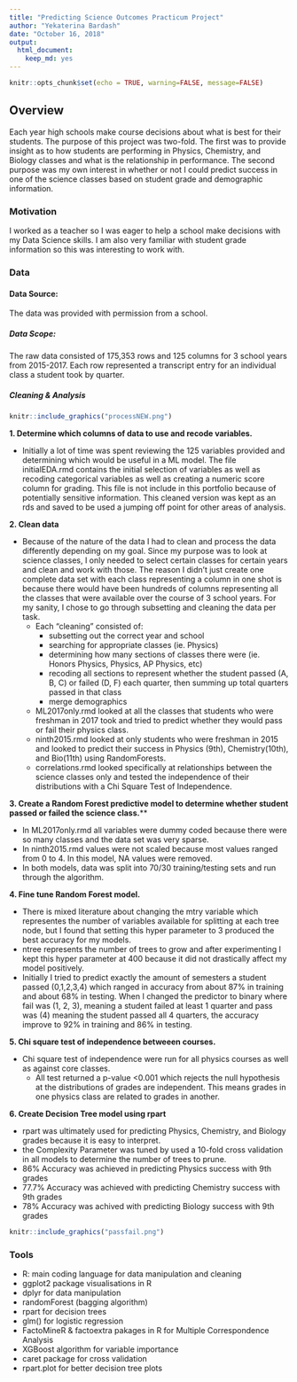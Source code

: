 ```yaml
---
title: "Predicting Science Outcomes Practicum Project"
author: "Yekaterina Bardash"
date: "October 16, 2018"
output:
  html_document:
    keep_md: yes
---
```


```r
knitr::opts_chunk$set(echo = TRUE, warning=FALSE, message=FALSE)
```

## Overview

Each year high schools make course decisions about what is best for their students. The purpose of this project was two-fold. The first was to provide insight as to how students are performing in Physics, Chemistry, and Biology classes and what is the relationship in performance. The second purpose was my own interest in whether or not I could predict success in one of the science classes based on student grade and demographic information.

### Motivation
I worked as a teacher so I was eager to help a school make decisions with my Data Science skills. I am also very familiar with student grade information so this was interesting to work with.

### Data

#### Data Source:

The data was provided with permission from a school.

##### Data Scope:

The raw data consisted of 175,353 rows and 125 columns for 3 school years from 2015-2017. Each row represented a transcript entry for an individual class a student took by quarter.

##### Cleaning & Analysis

```r
knitr::include_graphics("processNEW.png")
```



**1. Determine which columns of data to use and recode variables.**

- Initially a lot of time was spent reviewing the 125 variables provided and determining which would be useful in a ML model. The file initialEDA.rmd contains the initial selection of variables as well as recoding categorical variables as well as creating a numeric score column for grading. This file is not include in this portfolio because of potentially sensitive information. This cleaned version was kept as an rds and saved to be used a jumping off point for other areas of analysis.

**2. Clean data**

- Because of the nature of the data I had to clean and process the data differently depending on my goal. Since my purpose was to look at science classes, I only needed to select certain classes for certain years and clean and work with those. The reason I didn't just create one complete data set with each class representing a column in one shot is because there would have been hundreds of columns representing all the classes that were available over the course of 3 school years. For my sanity, I chose to go through subsetting and cleaning the data per task.
    + Each "cleaning" consisted of:
        + subsetting out the correct year and school
        + searching for appropriate classes (ie. Physics)
        + determining how many sections of classes there were (ie. Honors Physics, Physics, AP Physics, etc)
        + recoding all sections to represent whether the student passed (A, B, C) or failed (D, F) each quarter, then summing up total quarters passed in that class
        + merge demographics
    + ML2017only.rmd looked at all the classes that students who were freshman in 2017 took and tried to predict whether they would pass or fail their physics class.
    + ninth2015.rmd looked at only students who were freshman in 2015 and looked to predict their success in Physics (9th), Chemistry(10th), and Bio(11th) using RandomForests.
    + correlations.rmd looked specifically at relationships between the science classes only and tested the independence of their distributions with a Chi Square Test of Independence.

**3. Create a Random Forest predictive model to determine whether student passed or failed the science class.****

- In ML2017only.rmd all variables were dummy coded because there were so many classes and the data set was very sparse.
- In ninth2015.rmd values were not scaled because most values ranged from 0 to 4. In this model, NA values were removed.
- In both models, data was split into 70/30 training/testing sets and run through the algorithm.
  
**4. Fine tune Random Forest model.**

- There is mixed literature about changing the mtry variable which representes the number of variables available for splitting at each tree node, but I found that setting this hyper parameter to 3 produced the best accuracy for my models. 
- ntree represents the number of trees to grow and after experimenting I kept this hyper parameter at 400 because it did not drastically affect my model positively. 
- Initially I tried to predict exactly the amount of semesters a student passed (0,1,2,3,4) which ranged in accuracy from about 87% in training and about 68% in testing. When I changed the predictor to binary where fail was (1, 2, 3), meaning a student failed at least 1 quarter and pass was (4) meaning the student passed all 4 quarters, the accuracy improve to 92% in training and 86% in testing.

**5. Chi square test of independence betweeen courses.**

- Chi square test of independence were run for all physics courses as well as against core classes.
    + All test returned a p-value <0.001 which rejects the null hypothesis at the distributions of grades are independent. This means grades in one physics class are related to grades in another. 
    
**6. Create Decision Tree model using rpart**

- rpart was ultimately used for predicting Physics, Chemistry, and Biology grades because it is easy to interpret.
- the Complexity Parameter was tuned by used a 10-fold cross validation in all models to determine the number of trees to prune.
- 86% Accuracy was achieved in predicting Physics success with 9th grades
- 77.7% Accuracy was achieved with predicting Chemistry success with 9th grades
- 78% Accuracy was achived with predicting Biology success with 9th grades
```r
knitr::include_graphics("passfail.png")
```


### Tools
- R: main coding language for data manipulation and cleaning
- ggplot2 package visualisations in R
- dplyr for data manipulation
- randomForest (bagging algorithm)
- rpart for decision trees
- glm() for logistic regression
- FactoMineR & factoextra pakages in R for Multiple Correspondence Analysis
- XGBoost algorithm for variable importance
- caret package for cross validation
- rpart.plot for better decision tree plots